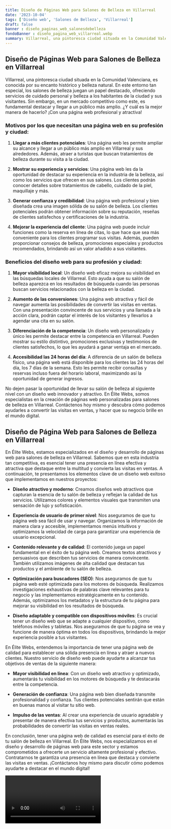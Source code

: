 ```yaml
---
title: Diseño de Páginas Web para Salones de Belleza en Villarreal
date: '2023-10-04'
tags: ['Diseño web', 'Salones de Belleza', 'Villarreal']
draft: false
banner : diseño_paginas_web_salonesdebelleza
fondoBanner : diseño_pagina_web_villarreal.webp
summary: Villarreal, una pintoresca ciudad situada en la Comunidad Valenciana, es conocida por su encanto histórico y belleza natural. En este entorno tan especial, los salones de belleza juegan un papel destacado, ofreciendo servicios de cuidado personal y belleza a los habitantes de la ciudad y sus visitantes. Sin embargo, en un mercado competitivo como este, es fundamental destacar y llegar a un público más amplio. ¿Y cuál es la mejor manera de hacerlo? ¡Con una página web profesional y atractiva!
---
```


## Diseño de Páginas Web para Salones de Belleza en Villarreal

Villarreal, una pintoresca ciudad situada en la Comunidad Valenciana, es conocida por su encanto histórico y belleza natural. En este entorno tan especial, los salones de belleza juegan un papel destacado, ofreciendo servicios de cuidado personal y belleza a los habitantes de la ciudad y sus visitantes. Sin embargo, en un mercado competitivo como este, es fundamental destacar y llegar a un público más amplio. ¿Y cuál es la mejor manera de hacerlo? ¡Con una página web profesional y atractiva!

### Motivos por los que necesitan una página web en su profesión y ciudad:

1. **Llegar a más clientes potenciales**: Una página web les permite ampliar su alcance y llegar a un público más amplio en Villarreal y sus alrededores. Además, atraer a turistas que buscan tratamientos de belleza durante su visita a la ciudad.

2. **Mostrar su experiencia y servicios**: Una página web les da la oportunidad de destacar su experiencia en la industria de la belleza, así como los servicios que ofrecen en sus salones. Los clientes podrán conocer detalles sobre tratamientos de cabello, cuidado de la piel, maquillaje y más.

3. **Generar confianza y credibilidad**: Una página web profesional y bien diseñada crea una imagen sólida de su salón de belleza. Los clientes potenciales podrán obtener información sobre su reputación, reseñas de clientes satisfechos y certificaciones de la industria.

4. **Mejorar la experiencia del cliente**: Una página web puede incluir funciones como la reserva en línea de citas, lo que hace que sea más conveniente para los clientes programar sus visitas. Además, pueden proporcionar consejos de belleza, promociones especiales y productos recomendados, brindando así un valor añadido a sus visitantes.

### Beneficios del diseño web para su profesión y ciudad:

1. **Mayor visibilidad local**: Un diseño web eficaz mejora su visibilidad en las búsquedas locales de Villarreal. Esto ayuda a que su salón de belleza aparezca en los resultados de búsqueda cuando las personas buscan servicios relacionados con la belleza en la ciudad.

2. **Aumento de las conversiones**: Una página web atractiva y fácil de navegar aumenta las posibilidades de convertir las visitas en ventas. Con una presentación convincente de sus servicios y una llamada a la acción clara, podrán captar el interés de los visitantes y llevarlos a agendar una cita en su salón.

3. **Diferenciación de la competencia**: Un diseño web personalizado y único les permite destacar entre la competencia en Villarreal. Pueden mostrar su estilo distintivo, promociones exclusivas y testimonios de clientes satisfechos, lo que les ayudará a ganar ventaja en el mercado.

4. **Accesibilidad las 24 horas del día**: A diferencia de un salón de belleza físico, una página web está disponible para los clientes las 24 horas del día, los 7 días de la semana. Esto les permite recibir consultas y reservas incluso fuera del horario laboral, maximizando así la oportunidad de generar ingresos.

No dejen pasar la oportunidad de llevar su salón de belleza al siguiente nivel con un diseño web innovador y atractivo. En Élite Webs, somos especialistas en la creación de páginas web personalizadas para salones de belleza en Villarreal. Contáctenos hoy mismo y descubra cómo podemos ayudarles a convertir las visitas en ventas, y hacer que su negocio brille en el mundo digital.

<GifSeo />

<Cta />

## Diseño de Página Web para Salones de Belleza en Villarreal

En Élite Webs, estamos especializados en el diseño y desarrollo de páginas web para salones de belleza en Villarreal. Sabemos que en esta industria tan competitiva, es esencial tener una presencia en línea efectiva y atractiva que destaque entre la multitud y convierta las visitas en ventas. A continuación, te presentamos los elementos clave de un diseño web exitoso que implementamos en nuestros proyectos:

- **Diseño atractivo y moderno**: Creamos diseños web atractivos que capturan la esencia de tu salón de belleza y reflejan la calidad de tus servicios. Utilizamos colores y elementos visuales que transmiten una sensación de lujo y sofisticación.

- **Experiencia de usuario de primer nivel**: Nos aseguramos de que tu página web sea fácil de usar y navegar. Organizamos la información de manera clara y accesible, implementamos menús intuitivos y optimizamos la velocidad de carga para garantizar una experiencia de usuario excepcional.

- **Contenido relevante y de calidad**: El contenido juega un papel fundamental en el éxito de tu página web. Creamos textos atractivos y persuasivos que describen tus servicios de manera convincente. También utilizamos imágenes de alta calidad que destacan tus productos y el ambiente de tu salón de belleza.

- **Optimización para buscadores (SEO)**: Nos aseguramos de que tu página web esté optimizada para los motores de búsqueda. Realizamos investigaciones exhaustivas de palabras clave relevantes para tu negocio y las implementamos estratégicamente en tu contenido. Además, optimizamos los metadatos y la estructura de tu página para mejorar su visibilidad en los resultados de búsqueda.

- **Diseño adaptable y compatible con dispositivos móviles**: Es crucial tener un diseño web que se adapte a cualquier dispositivo, como teléfonos móviles y tabletas. Nos aseguramos de que tu página se vea y funcione de manera óptima en todos los dispositivos, brindando la mejor experiencia posible a tus visitantes.

En Élite Webs, entendemos la importancia de tener una página web de calidad para establecer una sólida presencia en línea y atraer a nuevos clientes. Nuestro servicio de diseño web puede ayudarte a alcanzar tus objetivos de ventas de la siguiente manera:

- **Mayor visibilidad en línea**: Con un diseño web atractivo y optimizado, aumentarás tu visibilidad en los motores de búsqueda y te destacarás entre la competencia.

- **Generación de confianza**: Una página web bien diseñada transmite profesionalidad y confianza. Tus clientes potenciales sentirán que están en buenas manos al visitar tu sitio web.

- **Impulso de las ventas**: Al crear una experiencia de usuario agradable y presentar de manera efectiva tus servicios y productos, aumentarás las probabilidades de convertir las visitas en ventas reales.

En conclusión, tener una página web de calidad es esencial para el éxito de tu salón de belleza en Villarreal. En Élite Webs, nos especializamos en el diseño y desarrollo de páginas web para este sector y estamos comprometidos a ofrecerte un servicio altamente profesional y efectivo. Contratarnos te garantiza una presencia en línea que destaca y convierte las visitas en ventas. ¡Contáctanos hoy mismo para discutir cómo podemos ayudarte a destacar en el mundo digital!

<Video />

<CtaBot job='Salones de Belleza' city='Villarreal'/>

<Gmaps query='Villarreal+españa+maps' />